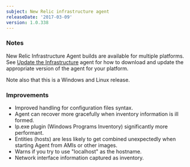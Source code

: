 ```yaml
---
subject: New Relic infrastructure agent
releaseDate: '2017-03-09'
version: 1.0.338
---
```


### Notes

New Relic Infrastructure Agent builds are available for multiple platforms. See [Update the Infrastructure](https://docs.newrelic.com/docs/infrastructure/new-relic-infrastructure/installation/update-infrastructure-agent) agent for how to download and update the appropriate version of the agent for your platform.

Note also that this is a Windows and Linux release.

### Improvements

* Improved handling for configuration files syntax.
* Agent can recover more gracefully when inventory information is ill formed.
* lp.exe plugin (Windows Programs Inventory) significantly more performant.
* Entities (hosts) are less likely to get combined unexpectedly when starting Agent from AMIs or other images.
* Warns if you try to use "localhost" as the hostname.
* Network interface information captured as inventory.
